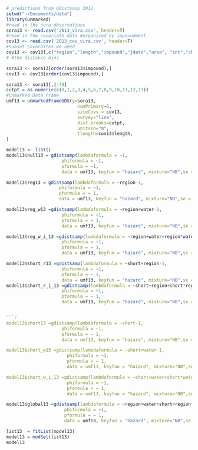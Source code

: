 ```r
# predictions from GDistsamp 2012
setwd("~/Documents/data")
library(unmarked)
#read in the sora observations
sora13 <- read.csv('2013_vira.csv', header=T)
#read in the covariate data #organized by impoundment.
cov13 <- read.csv('2013_cov_vira.csv', header=T)
#subset covaraites we need
cov13 <- cov13[,c("region","length","impound","jdate","area", "int","short","water")]
# #the distance bins

sora13 <- sora13[order(sora13$impound),]
cov13 <- cov13[order(cov13$impound),]

sora13 <- sora13[,2:79]
cutpt = as.numeric(c(0,1,2,3,4,5,6,7,8,9,10,11,12,13)) 
#Unmarked Data Frame
umf13 = unmarkedFrameGDS(y=sora13, 
                           numPrimary=6,
                           siteCovs = cov13,
                           survey="line", 
                           dist.breaks=cutpt,  
                           unitsIn="m", 
                           tlength=cov13$length,
)
```

```r

model13 <- list()
model13$null13 = gdistsamp(lambdaformula = ~1, 
                     phiformula = ~1, 
                     pformula = ~1,
                     data = umf13, keyfun = "hazard", mixture="NB",se = T, output="abund")

model13$reg13 = gdistsamp(lambdaformula = ~region-1, 
                    phiformula = ~1, 
                    pformula = ~ 1,
                    data = umf13, keyfun = "hazard", mixture="NB",se = T, output="abund")
```
```r


model13$reg_w13 =gdistsamp(lambdaformula = ~region+water-1, 
                     phiformula = ~1, 
                     pformula = ~ 1,
                     data = umf13, keyfun = "hazard", mixture="NB",se = T, output="abund")

model13$reg_w_i_13 =gdistsamp(lambdaformula = ~region+water+region*water-1, 
                     phiformula = ~1, 
                     pformula = ~ 1,
                     data = umf13, keyfun = "hazard", mixture="NB",se = T, output="abund")
```
```r
model13$short_r13 =gdistsamp(lambdaformula = ~short+region-1, 
                     phiformula = ~1, 
                     pformula = ~ 1,
                     data = umf13, keyfun = "hazard", mixture="NB",se = T, output="abund")
model13$short_r_i_13 =gdistsamp(lambdaformula = ~short+region+short*region-1, 
                     phiformula = ~1, 
                     pformula = ~ 1,
                     data = umf13, keyfun = "hazard", mixture="NB",se = T, output="abund")


```r
model13$short13 =gdistsamp(lambdaformula = ~short-1, 
                     phiformula = ~1, 
                     pformula = ~ 1,
                     data = umf13, keyfun = "hazard", mixture="NB",se = T, output="abund")

model13$short_w13 =gdistsamp(lambdaformula = ~short+water-1, 
                       phiformula = ~1, 
                       pformula = ~ 1,
                       data = umf13, keyfun = "hazard", mixture="NB",se = T, output="abund")

model13$short_w_i_13 =gdistsamp(lambdaformula = ~short+water+short*water-1, 
                       phiformula = ~1, 
                       pformula = ~ 1,
                       data = umf13, keyfun = "hazard", mixture="NB",se = T, output="abund")
```
```r
model13$global13 =gdistsamp(lambdaformula = ~region+water+short+region*water+region*short-1, 
                      phiformula = ~1, 
                      pformula = ~ 1,
                      data = umf13, keyfun = "hazard", mixture="NB",se = T, output="abund")

```
```r

list13  = fitList(model13)
model13 = modSel(list13)
model13
```